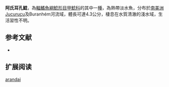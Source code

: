 {{Speciesbox
| name = 阿氏耳孔鯰
| image = 
| image_width = 250px
| image_caption = 
| status = NE
| status_system = IUCN3.1
| genus = Parotocinclus
| species = arandai
| authority = [[Sarmento-Soares,_Lehmann_A._&_Martins-Pinheiro|Sarmento-Soares, Lehmann A. & Martins-Pinheiro]], 2009
| synonyms = 
}}

'''阿氏耳孔鯰'''，為[[輻鰭魚綱|輻鰭魚綱]][[鯰形目|鯰形目]][[甲鯰科|甲鯰科]]的其中一[[種|種]]，為熱帶淡水魚，分布於[[南美洲|南美洲]]Jucuruçu及Buranhém河流域，體長可達4.3公分，棲息在水質清澈的淺水域，生活習性不明。

==参考文献==
*{{FishBase_species|genus=Parotocinclus|species=arandai|year=2014|month=12}}

== 扩展阅读 ==
{{refbegin}}
{{wikispecies-inline|Parotocinclus arandai|阿氏耳孔鯰}}
{{refend}}
{{Taxonbar|from=Q5552837}}

[[Category:耳孔鯰屬|arandai]]